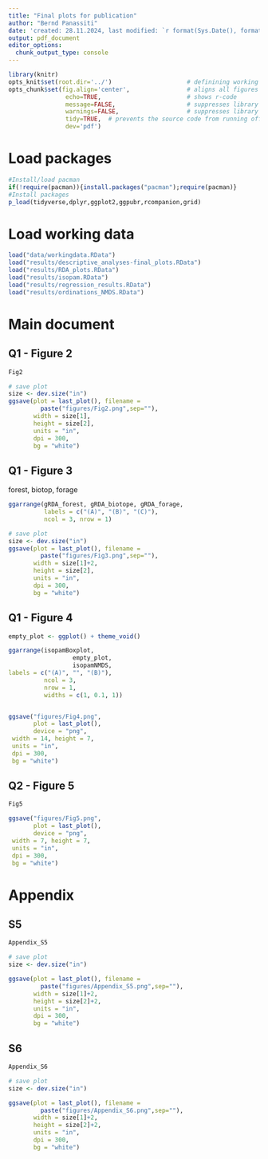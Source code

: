 ```yaml
---
title: "Final plots for publication"
author: "Bernd Panassiti"
date: 'created: 28.11.2024, last modified: `r format(Sys.Date(), format="%d.%m.%Y")`'
output: pdf_document
editor_options:
  chunk_output_type: console
---
```


```r
library(knitr)
opts_knit$set(root.dir='../')                     # definining working directory; or normalizePath('../')
opts_chunk$set(fig.align='center',                # aligns all figures
                echo=TRUE,                        # shows r-code
                message=FALSE,                    # suppresses library outputs
                warnings=FALSE,                   # suppresses library outputs
                tidy=TRUE,  # prevents the source code from running off a pdf page
                dev='pdf')
```

# Load packages
```r
#Install/load pacman
if(!require(pacman)){install.packages("pacman");require(pacman)}
#Install packages
p_load(tidyverse,dplyr,ggplot2,ggpubr,rcompanion,grid)
```

# Load working data
```r
load("data/workingdata.RData")
load("results/descriptive_analyses-final_plots.RData")
load("results/RDA_plots.RData")
load("results/isopam.RData")
load("results/regression_results.RData")
load("results/ordinations_NMDS.RData")
```

# Main document

## Q1 - Figure 2
```r
Fig2

# save plot
size <- dev.size("in")
ggsave(plot = last_plot(), filename =
         paste("figures/Fig2.png",sep=""),
       width = size[1], 
       height = size[2], 
       units = "in",
       dpi = 300,
       bg = "white")
```



## Q1 - Figure 3
forest, biotop, forage
```r
ggarrange(gRDA_forest, gRDA_biotope, gRDA_forage,
          labels = c("(A)", "(B)", "(C)"),
          ncol = 3, nrow = 1)

# save plot
size <- dev.size("in")
ggsave(plot = last_plot(), filename =
         paste("figures/Fig3.png",sep=""),
       width = size[1]+2, 
       height = size[2], 
       units = "in",
       dpi = 300,
       bg = "white")
```

## Q1 - Figure 4
```r
empty_plot <- ggplot() + theme_void()

ggarrange(isopamBoxplot,
                  empty_plot,
                  isopamNMDS,
labels = c("(A)", "", "(B)"),
          ncol = 3,
          nrow = 1,
          widths = c(1, 0.1, 1))


ggsave("figures/Fig4.png",
       plot = last_plot(),
       device = "png",
 width = 14, height = 7, 
 units = "in", 
 dpi = 300,
 bg = "white")

```

## Q2 - Figure 5


```r
Fig5

ggsave("figures/Fig5.png",
       plot = last_plot(),
       device = "png",
 width = 7, height = 7, 
 units = "in", 
 dpi = 300,
 bg = "white")

```



# Appendix
## S5
```r
Appendix_S5

# save plot
size <- dev.size("in")

ggsave(plot = last_plot(), filename =
         paste("figures/Appendix_S5.png",sep=""),
       width = size[1]+2, 
       height = size[2]+2, 
       units = "in",
       dpi = 300,
       bg = "white")
```

## S6
```r
Appendix_S6

# save plot
size <- dev.size("in")

ggsave(plot = last_plot(), filename =
         paste("figures/Appendix_S6.png",sep=""),
       width = size[1]+2, 
       height = size[2]+2, 
       units = "in",
       dpi = 300,
       bg = "white")
```

